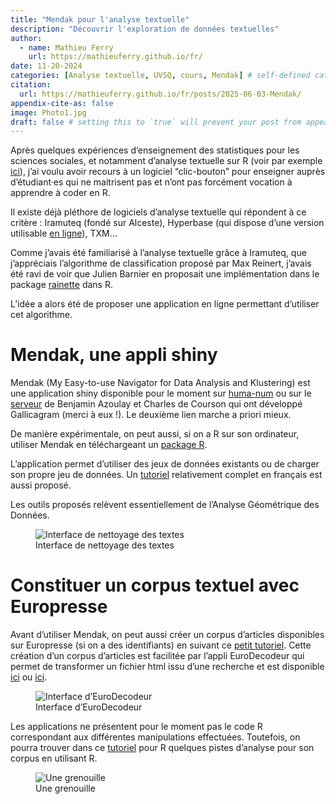 ```yaml
---
title: "Mendak pour l'analyse textuelle"
description: "Découvrir l'exploration de données textuelles"
author:
  - name: Mathieu Ferry
    url: https://mathieuferry.github.io/fr/
date: 11-20-2024
categories: [Analyse textuelle, UVSQ, cours, Mendak] # self-defined categories
citation: 
  url: https://mathieuferry.github.io/fr/posts/2025-06-03-Mendak/ 
appendix-cite-as: false
image: Photo1.jpg
draft: false # setting this to `true` will prevent your post from appearing on your listing page until you're ready!
---
```


Après quelques expériences d'enseignement des statistiques pour les sciences sociales, et notamment d'analyse textuelle sur R (voir par exemple [ici](https://mathieuferry.github.io/PondicherryWorkshop/)), j'ai voulu avoir recours à un logiciel "clic-bouton" pour enseigner auprès d'étudiant·es qui ne maitrisent pas et n'ont pas forcément vocation à apprendre à coder en R.

Il existe déjà pléthore de logiciels d'analyse textuelle qui répondent à ce critère : Iramuteq (fondé sur Alceste), Hyperbase (qui dispose d'une version utilisable [en ligne](https://hyperbase.unice.fr/)), TXM...

Comme j'avais été familiarisé à l'analyse textuelle grâce à Iramuteq, que j'appréciais l'algorithme de classification proposé par Max Reinert, j'avais été ravi de voir que Julien Barnier en proposait une implémentation dans le package [rainette](https://juba.github.io/rainette/index.html) dans R.

L'idée a alors été de proposer une application en ligne permettant d'utiliser cet algorithme.

# Mendak, une appli shiny

Mendak (My Easy-to-use Navigator for Data Analysis and Klustering) est une application shiny disponible pour le moment sur [huma-num](https://analytics.huma-num.fr/Mathieu.Ferry/mendak/) ou sur le [serveur](https://shiny.ens-paris-saclay.fr/app/mendak) de Benjamin Azoulay et Charles de Courson qui ont développé Gallicagram (merci à eux !). Le deuxième lien marche a priori mieux.

De manière expérimentale, on peut aussi, si on a R sur son ordinateur, utiliser Mendak en téléchargeant un [package R](https://github.com/MathieuFerry/Mendak-package).

L'application permet d'utiliser des jeux de données existants ou de charger son propre jeu de données. Un [tutoriel](https://mathieuferry.github.io/Tutorials-for-Mendak/TutorielFR.html) relativement complet en français est aussi proposé.

Les outils proposés relèvent essentiellement de l'Analyse Géométrique des Données.

![Interface de nettoyage des textes](Photo2.jpg){fig-align="center"}

# Constituer un corpus textuel avec Europresse

Avant d'utiliser Mendak, on peut aussi créer un corpus d'articles disponibles sur Europresse (si on a des identifiants) en suivant ce [petit tutoriel](https://mathieuferry.github.io/FormationR/corpus.html). Cette création d'un corpus d'articles est facilitée par l'appli EuroDecodeur qui permet de transformer un fichier html issu d'une recherche et est disponible [ici](https://analytics.huma-num.fr/Mathieu.Ferry/EuroDecodeur/) ou [ici](https://mathieufer.shinyapps.io/europressedecodeur/).

![Interface d'EuroDecodeur](Photo3.jpg){fig-align="center"}

Les applications ne présentent pour le moment pas le code R correspondant aux différentes manipulations effectuées. Toutefois, on pourra trouver dans ce [tutoriel](https://mathieuferry.github.io/FormationR/textometrie.html) pour R quelques pistes d'analyse pour son corpus en utilisant R.

![Une grenouille](Photo1.jpg){fig-align="center"}
